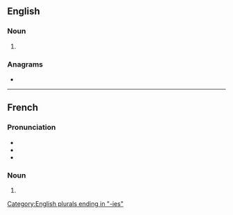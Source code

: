==English==

===Noun===
{{head|en|noun form}}

# {{plural of|en|chronology}}

===Anagrams===
* {{anagrams|en|a=ceghilnooors|chronologise}}

[[Category:English plurals ending in "-ies"]]

----

==French==

===Pronunciation===
* {{fr-IPA|cronologies}}
* {{homophones|fr|chronologie}}
* {{hyphenation|fr|chro|no|lo|gies}}

===Noun===
{{head|fr|noun plural form|g=f}}

# {{plural of|fr|chronologie}}